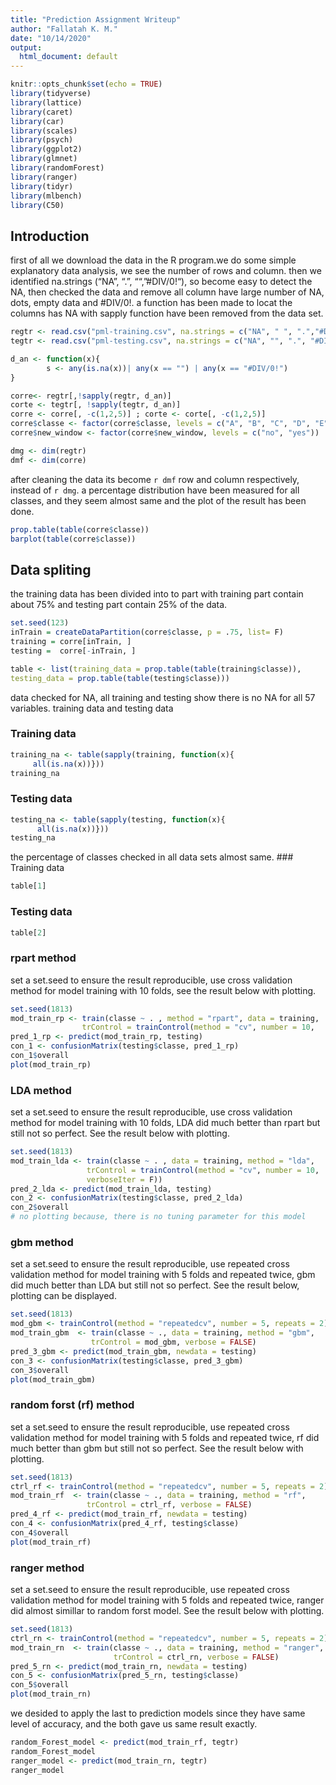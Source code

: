 ---
title: "Prediction Assignment Writeup"
author: "Fallatah K. M."
date: "10/14/2020"
output:
  html_document: default
---

```{r setup, include= FALSE }
knitr::opts_chunk$set(echo = TRUE)
library(tidyverse)
library(lattice)
library(caret)
library(car)
library(scales)
library(psych)
library(ggplot2)
library(glmnet)
library(randomForest)
library(ranger)
library(tidyr)
library(mlbench)
library(C50) 
```

## Introduction
first of all we download the data in the R program.we do some simple explanatory data analysis, we see the number of rows and column. then we identified na.strings ("NA", ".", "","#DIV/0!"), so become easy to detect the NA, then checked the data and remove all column have large number of NA, dots, empty data and #DIV/0!.
a function has been made to locat the columns has NA with sapply function have been removed from the data set.  


```{r , echo=FALSE}
regtr <- read.csv("pml-training.csv", na.strings = c("NA", " ", ".","#DIV/0!"), header = T)
tegtr <- read.csv("pml-testing.csv", na.strings = c("NA", "", ".", "#DIV/0!"),header = TRUE)

d_an <- function(x){
        s <- any(is.na(x))| any(x == "") | any(x == "#DIV/0!")
}

corre<- regtr[,!sapply(regtr, d_an)]
corte <- tegtr[, !sapply(tegtr, d_an)]
corre <- corre[, -c(1,2,5)] ; corte <- corte[, -c(1,2,5)]
corre$classe <- factor(corre$classe, levels = c("A", "B", "C", "D", "E"))
corre$new_window <- factor(corre$new_window, levels = c("no", "yes"))

dmg <- dim(regtr)
dmf <- dim(corre)
```

after cleaning the data its become `r dmf` row and column respectively, instead of `r dmg`.
a percentage distribution have been measured for all classes, and they seem almost same and the plot of the result has been done.


```{r}
prop.table(table(corre$classe))
barplot(table(corre$classe))
```
## Data spliting
the training data has been divided into to part with training part contain about 75% and testing part contain 25% of the data. 

```{r ,echo= FALSE}
set.seed(123)
inTrain = createDataPartition(corre$classe, p = .75, list= F)
training = corre[inTrain, ]
testing =  corre[-inTrain, ]

table <- list(training_data = prop.table(table(training$classe)),
testing_data = prop.table(table(testing$classe)))
```
data checked for NA, all training and testing show there is no NA for all 57 variables. training data and testing data

### Training data
```{r}
training_na <- table(sapply(training, function(x){
     all(is.na(x))}))
training_na 
```

### Testing data
```{r}
testing_na <- table(sapply(testing, function(x){
      all(is.na(x))}))
testing_na
```

the percentage of classes checked in all data sets almost same. 
### Training data 
```{r}
table[1]
```
### Testing data
```{r}
table[2]
```
### rpart method
set a set.seed to ensure the result reproducible, use cross validation method for model training with 10 folds, see the result below with plotting.  

```{r}
set.seed(1813)
mod_train_rp <- train(classe ~ . , method = "rpart", data = training, 
                trControl = trainControl(method = "cv", number = 10,                                      verboseIter = F))
pred_1_rp <- predict(mod_train_rp, testing)
con_1 <- confusionMatrix(testing$classe, pred_1_rp)
con_1$overall
plot(mod_train_rp)
```
### LDA method
set a set.seed to ensure the result reproducible, use cross validation method for model training with 10 folds, LDA did much better than rpart but still not so perfect. See the result below with plotting.
```{r , error=FALSE}
set.seed(1813)
mod_train_lda <- train(classe ~ . , data = training, method = "lda",
                 trControl = trainControl(method = "cv", number = 10, 
                 verboseIter = F))
pred_2_lda <- predict(mod_train_lda, testing)
con_2 <- confusionMatrix(testing$classe, pred_2_lda)
con_2$overall
# no plotting because, there is no tuning parameter for this model
```
### gbm method
set a set.seed to ensure the result reproducible, use repeated cross validation method for model training with 5 folds and repeated twice, gbm did much better than LDA but still not so perfect. See the result below, plotting can be displayed.
```{r}
set.seed(1813)
mod_gbm <- trainControl(method = "repeatedcv", number = 5, repeats = 2)
mod_train_gbm  <- train(classe ~ ., data = training, method = "gbm",
                  trControl = mod_gbm, verbose = FALSE)
pred_3_gbm <- predict(mod_train_gbm, newdata = testing)
con_3 <- confusionMatrix(testing$classe, pred_3_gbm)
con_3$overall
plot(mod_train_gbm)
```
### random forst (rf) method
set a set.seed to ensure the result reproducible, use repeated cross validation method for model training with 5 folds and repeated twice, rf did much better than gbm but still not so perfect. See the result below with plotting.

```{r}
set.seed(1813)
ctrl_rf <- trainControl(method = "repeatedcv", number = 5, repeats = 2)
mod_train_rf  <- train(classe ~ ., data = training, method = "rf",
                 trControl = ctrl_rf, verbose = FALSE)
pred_4_rf <- predict(mod_train_rf, newdata = testing)
con_4 <- confusionMatrix(pred_4_rf, testing$classe)
con_4$overall
plot(mod_train_rf)
```
### ranger method
set a set.seed to ensure the result reproducible, use repeated cross validation method for model training with 5 folds and repeated twice, ranger did almost simillar to random forst model. See the result below with plotting.
```{r}
set.seed(1813)
ctrl_rn <- trainControl(method = "repeatedcv", number = 5, repeats = 2)
mod_train_rn  <- train(classe ~ ., data = training, method = "ranger",
                       trControl = ctrl_rn, verbose = FALSE)
pred_5_rn <- predict(mod_train_rn, newdata = testing)
con_5 <- confusionMatrix(pred_5_rn, testing$classe)
con_5$overall
plot(mod_train_rn)
```
we desided to apply the last to prediction models since they have same level of accuracy, and the both gave us same result exactly. 
```{r}
random_Forest_model <- predict(mod_train_rf, tegtr)
random_Forest_model
ranger_model <- predict(mod_train_rn, tegtr)
ranger_model

```
